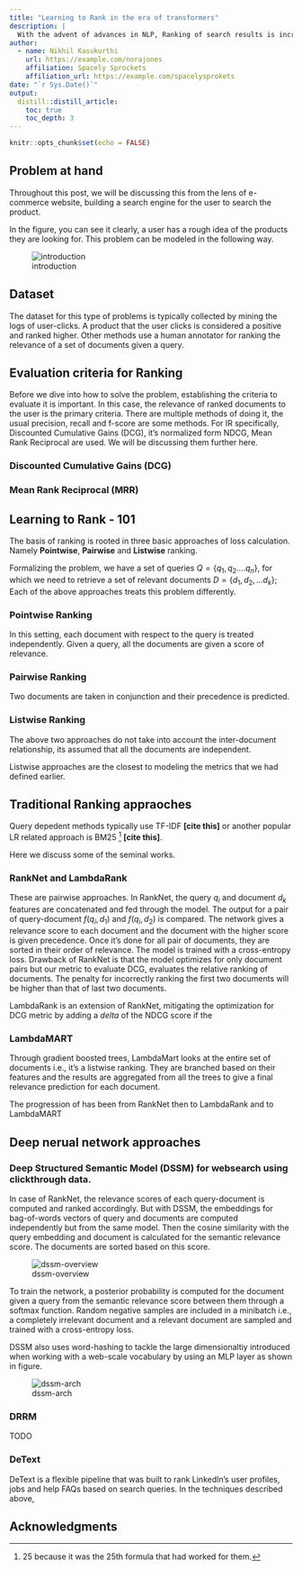 ```yaml
---
title: "Learning to Rank in the era of transformers"
description: |
  With the advent of advances in NLP, Ranking of search results is increasingly a NLP problem. This post will give an insight into basics as well as the most recent advances.
author:
  - name: Nikhil Kasukurthi
    url: https://example.com/norajones
    affiliation: Spacely Sprockets
    affiliation_url: https://example.com/spacelysprokets
date: "`r Sys.Date()`"
output: 
  distill::distill_article:
    toc: true
    toc_depth: 3
---
```


```r
knitr::opts_chunk$set(echo = FALSE)
```

## Problem at hand
Throughout this post, we will be discussing this from the lens of e-commerce website, building a search engine for the user to search the product. 

In the figure, you can see it clearly, a user has a rough idea of the products they are looking for.
This problem can be modeled in the following way.

![introduction](images/introduction.gif)

<!--The crude problem can be more formally portrayed in two stages. Retrival and Ranking. 
First, we will be retrieving relevant documents, these can be products (descriptions) , or in case of web-search these are websites.
After which, these have to be ranked relevant to the each other and the query. 
-->

## Dataset
The dataset for this type of problems is typically collected by mining the logs of user-clicks.
A product that the user clicks is considered a positive and ranked higher. Other methods use a human annotator for ranking the relevance of a set of documents given a query.

## Evaluation criteria for Ranking
Before we dive into how to solve the problem, establishing the criteria to evaluate it is important. 
In this case, the relevance of ranked documents to the user is the primary criteria.
There are multiple methods of doing it, the usual precision, recall and f-score are some methods. 
For IR specifically, Discounted Cumulative Gains (DCG), it's normalized form NDCG, Mean Rank Reciprocal are used. 
We will be discussing them further here. 

### Discounted Cumulative Gains (DCG)


### Mean Rank Reciprocal (MRR)


## Learning to Rank - 101
The basis of ranking is rooted in three basic approaches of loss calculation.
Namely __Pointwise__, __Pairwise__ and __Listwise__ ranking.

Formalizing the problem, we have a set of queries $Q=\{q_1,q_2....q_n\}$, for which we need to retrieve a set of relevant documents $D=\{d_1, d_2,...d_k\}$; Each of the above approaches treats this problem differently. 

### Pointwise Ranking
In this setting, each document with respect to the query is treated independently. 
Given a query, all the documents are given a score of relevance. 

### Pairwise Ranking
Two documents are taken in conjunction and their precedence is predicted. 

### Listwise Ranking
The above two approaches do not take into account the inter-document relationship, its assumed that all the documents are independent. 

Listwise approaches are the closest to modeling the metrics that we had defined earlier.

## Traditional Ranking appraoches

Query depedent methods typically use TF-IDF __[cite this]__ or another popular LR related approach is BM25 ^[25 because it was the 25th formula that had worked for them.] __[cite this]__.

Here we discuss some of the seminal works.

### RankNet and LambdaRank
These are pairwise approaches. 
In RankNet, the query $q_i$ and document $d_k$ features are concatenated and fed through the model. 
The output for a pair of query-document $f(q_i,d_1)$ and $f(q_i,d_2)$ is compared.
The network gives a relevance score to each document and the document with the higher score is given precedence. 
Once it's done for all pair of documents, they are sorted in their order of relevance. 
The model is trained with a cross-entropy loss. 
Drawback of RankNet is that the model optimizes for only document pairs but our metric to evaluate DCG, evaluates the relative ranking of documents. 
The penalty for incorrectly ranking the first two documents will be higher than that of last two documents. 

LambdaRank is an extension of RankNet, mitigating the optimization for DCG metric by adding a $delta$ of the NDCG score if the 

### LambdaMART
Through gradient boosted trees, LambdaMart looks at the entire set of documents i.e., it's a listwise ranking.
They are branched based on their features and the results are aggregated from all the trees to give a final relevance prediction for each document. 

The progression of has been from RankNet then to LambdaRank and to LambdaMART

## Deep nerual network approaches
### Deep Structured Semantic Model (DSSM) for websearch using clickthrough data.
<!--Similar to RankNet, a fully connected network is used here as well.-->
In case of RankNet, the relevance scores of each query-document is computed and ranked accordingly.
But with DSSM, the embeddings for bag-of-words vectors of query and documents are computed independently but from the same model.
Then the cosine similarity with the query embedding and document is calculated for the semantic relevance score.
The documents are sorted based on this score.

![dssm-overview](images/Dssm-overview.jpg)

To train the network, a posterior probability is computed for the document given a query from the semantic relevance score between them through a softmax function.
Random negative samples are included in a minibatch i.e., a completely irrelevant document and a relevant document are sampled and trained with a cross-entropy loss. 

DSSM also uses word-hashing to tackle the large dimensionaltiy introduced when working with a web-scale vocabulary by using an MLP layer as shown in figure. 

![dssm-arch](images/Dssm-arch.jpg)

### DRRM
TODO 

### DeText
DeText is a flexible pipeline that was built to rank LinkedIn's user profiles, jobs and help FAQs based on search queries.
In the techniques described above, 

## Acknowledgments {.appendix}
